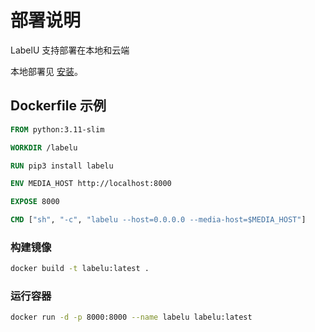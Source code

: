 # 部署说明

LabelU 支持部署在本地和云端

本地部署见 [安装](/guide/install)。

## Dockerfile 示例

```Dockerfile
FROM python:3.11-slim

WORKDIR /labelu

RUN pip3 install labelu

ENV MEDIA_HOST http://localhost:8000

EXPOSE 8000

CMD ["sh", "-c", "labelu --host=0.0.0.0 --media-host=$MEDIA_HOST"]
```

### 构建镜像

```bash
docker build -t labelu:latest .
```

### 运行容器

```bash
docker run -d -p 8000:8000 --name labelu labelu:latest
```
